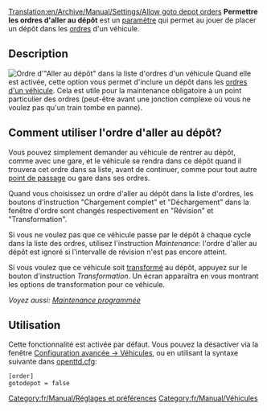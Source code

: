 [[Translation:en/Archive/Manual/Settings/Allow goto depot orders]]
[[Category:fr/Manual/Réglages et préférences]]
[[Category:fr/Manual/Véhicules]]
'''Permettre les ordres d'aller au dépôt''' est un [[fr/Archive/Manual/Settings/Options avancées|paramètre]] qui permet au jouer de placer un dépôt dans les [[fr/Manual/Ordres|ordres]] d'un véhicule.

== Description ==
[[File:fr/Archive/Manual/Settings/Go To Depot.png|right|frame|Ordre d'"Aller au dépôt" dans la liste d'ordres d'un véhicule]]
Quand elle est activée, cette option vous permet d'inclure un dépôt dans les [[fr/Manual/Ordres|ordres d'un véhicule]]. Cela est utile pour la maintenance obligatoire à un point particulier des ordres (peut-être avant une jonction complexe où vous ne voulez pas qu'un train tombe en panne).

== Comment utiliser l'ordre d'aller au dépôt? ==
Vous pouvez simplement demander au véhicule de rentrer au dépôt, comme avec une gare, et le véhicule se rendra dans ce dépôt quand il trouvera cet ordre dans sa liste, avant de continuer, comme pour tout autre [[fr/Manual/Points de contrôle|point de passage]] ou gare dans ses ordres.

Quand vous choisissez un ordre d'aller au dépôt dans la liste d'ordres, les boutons d'instruction "Chargement complet" et "Déchargement" dans la fenêtre d'ordre sont changés respectivement en "Révision" et "Transformation".

Si vous ne voulez pas que ce véhicule passe par le dépôt à chaque cycle dans la liste des ordres, utilisez l'instruction ''Maintenance'': l'ordre d'aller au dépôt est ignoré si l'intervalle de révision n'est pas encore atteint.

Si vous voulez que ce véhicule soit [[fr/Manual/Transformation|transformé]] au dépôt, appuyez sur le bouton d'instruction ''Transformation''. Un écran apparaîtra en vous montrant les options de transformation pour ce véhicule.

''Voyez aussi: [[fr/Manual/Maintenance#maintenance-programmee|Maintenance programmée]]''

== Utilisation ==
Cette fonctionnalité est activée par défaut. Vous pouvez la désactiver via la fenêtre [[fr/Archive/Manual/Settings/Options avancées/Véhicules|Configuration avancée -> Véhicules]], ou en utilisant la syntaxe suivante dans [[fr/Archive/Manual/Settings/Openttd.cfg|openttd.cfg]]:
<pre>[order]
gotodepot = false</pre>